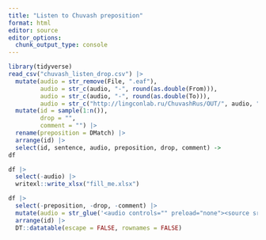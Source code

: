 ```yaml
---
title: "Listen to Chuvash preposition"
format: html
editor: source
editor_options: 
  chunk_output_type: console
---
```


```r
library(tidyverse)
read_csv("chuvash_listen_drop.csv") |> 
  mutate(audio = str_remove(File, ".eaf"),
         audio = str_c(audio, "-", round(as.double(From))),
         audio = str_c(audio, "-", round(as.double(To))),
         audio = str_c("http://lingconlab.ru/ChuvashRus/OUT/", audio, ".wav")) |> 
  mutate(id = sample(1:n()),
         drop = "",
         comment = "") |>
  rename(preposition = DMatch) |> 
  arrange(id) |> 
  select(id, sentence, audio, preposition, drop, comment) ->
df

df |> 
  select(-audio) |> 
  writexl::write_xlsx("fill_me.xlsx")

df |>   
  select(-preposition, -drop, -comment) |> 
  mutate(audio = str_glue('<audio controls="" preload="none"><source src="{audio}" type="audio/ogg"></audio> ')) |> 
  arrange(id) |> 
  DT::datatable(escape = FALSE, rownames = FALSE)
```
